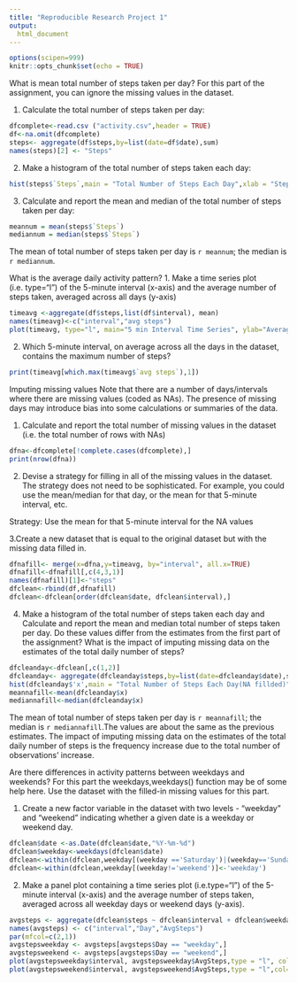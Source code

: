---
title: "Reproducible Research Project 1"
output:
  html_document
---

```{r setup, include=FALSE}
options(scipen=999)
knitr::opts_chunk$set(echo = TRUE)
```
What is mean total number of steps taken per day?
For this part of the assignment, you can ignore the missing values in the dataset.

1. Calculate the total number of steps taken per day:
```{r steps}
dfcomplete<-read.csv ("activity.csv",header = TRUE)
df<-na.omit(dfcomplete)
steps<- aggregate(df$steps,by=list(date=df$date),sum)
names(steps)[2] <- "Steps"
```


2. Make a histogram of the total number of steps taken each day:
```{r hist, echo=TRUE}
hist(steps$`Steps`,main = "Total Number of Steps Each Day",xlab = "Steps Each Day")
```


3. Calculate and report the mean and median of the total number of steps taken per day:
```{r mmsteps}
meannum = mean(steps$`Steps`)
mediannum = median(steps$`Steps`)
```
The mean of total number of steps taken per day is `r meannum`; the median is `r mediannum`.


What is the average daily activity pattern?
1. Make a time series plot (i.e. type="l") of the 5-minute interval (x-axis) and the average number of steps taken, averaged across all days (y-axis)
```{r time series, echo=TRUE}
timeavg <-aggregate(df$steps,list(df$interval), mean)
names(timeavg)<-c("interval","avg steps")
plot(timeavg, type="l", main="5 min Interval Time Series", ylab="Average number of Steps", xlab="5 min interval", col="red")
```


2. Which 5-minute interval, on average across all the days in the dataset, contains the maximum number of steps?
```{r maxintervalsteps}
print(timeavg[which.max(timeavg$`avg steps`),1])
```

Imputing missing values
Note that there are a number of days/intervals where there are missing values (coded as NAs). The presence of missing days may introduce bias into some calculations or summaries of the data.

1. Calculate and report the total number of missing values in the dataset (i.e. the total number of rows with NAs)
```{r missingdata}
dfna<-dfcomplete[!complete.cases(dfcomplete),]
print(nrow(dfna))

```


2. Devise a strategy for filling in all of the missing values in the dataset. The strategy does not need to be sophisticated. For example, you could use the mean/median for that day, or the mean for that 5-minute interval, etc.

Strategy: Use the mean for that 5-minute interval for the NA values

3.Create a new dataset that is equal to the original dataset but with the missing data filled in.
```{r missingdatainput}
dfnafill<- merge(x=dfna,y=timeavg, by="interval", all.x=TRUE)
dfnafill<-dfnafill[,c(4,3,1)]
names(dfnafill)[1]<-"steps"
dfclean<-rbind(df,dfnafill)
dfclean<-dfclean[order(dfclean$date, dfclean$interval),]
```


4. Make a histogram of the total number of steps taken each day and Calculate and report the mean and median total number of steps taken per day. Do these values differ from the estimates from the first part of the assignment? What is the impact of imputing missing data on the estimates of the total daily number of steps?
```{r histnafill, echo=TRUE}
dfcleanday<-dfclean[,c(1,2)]
dfcleanday<- aggregate(dfcleanday$steps,by=list(date=dfcleanday$date),sum)
hist(dfcleanday$'x',main = "Total Number of Steps Each Day(NA fillded)",xlab = "Steps Each Day")
meannafill<-mean(dfcleanday$x)
mediannafill<-median(dfcleanday$x)
```

The mean of total number of steps taken per day is `r meannafill`; the median is `r mediannafill`.The values are about the same as the previous estimates. The impact of imputing missing data on the estimates of the total daily number of steps is the frequency increase due to the total number of observations' increase.

Are there differences in activity patterns between weekdays and weekends?
For this part the weekdays,weekdays() function may be of some help here. Use the dataset with the filled-in missing values for this part.

1. Create a new factor variable in the dataset with two levels - "weekday" and "weekend" indicating whether a given date is a weekday or weekend day.
```{r weekday, echo=TRUE}
dfclean$date <-as.Date(dfclean$date,"%Y-%m-%d")
dfclean$weekday<-weekdays(dfclean$date)
dfclean<-within(dfclean,weekday[(weekday =='Saturday')|(weekday=='Sunday')]<-'weekend')
dfclean<-within(dfclean,weekday[(weekday!='weekend')]<-'weekday')
```

2. Make a panel plot containing a time series plot (i.e.type="l") of the 5-minute interval (x-axis) and the average number of steps taken, averaged across all weekday days or weekend days (y-axis). 
```{r weekdaysplot, echo=TRUE}
avgsteps <- aggregate(dfclean$steps ~ dfclean$interval + dfclean$weekday, dfclean, mean)
names(avgsteps) <- c("interval","Day","AvgSteps")
par(mfcol=c(2,1))
avgstepsweekday <- avgsteps[avgsteps$Day == "weekday",]
avgstepsweekend <- avgsteps[avgsteps$Day == "weekend",]
plot(avgstepsweekday$interval, avgstepsweekday$AvgSteps,type = "l", col="blue", main="Weekday Avg.Steps",xlab = "Interval", ylab = "Avg Steps")
plot(avgstepsweekend$interval, avgstepsweekend$AvgSteps,type = "l",col="red",xlab = "Interval", ylab = "Avg Steps",main="Weekend Avg.Steps")
```
